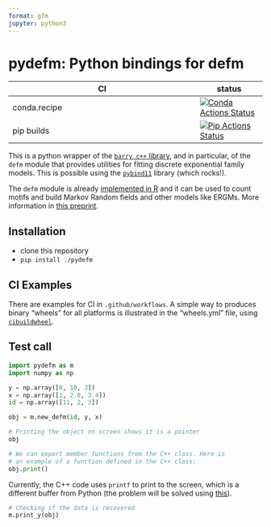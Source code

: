 ```yaml
---
format: gfm
jupyter: python3
---
```


# pydefm: Python bindings for defm


|      CI              | status |
|----------------------|--------|
| conda.recipe         | [![Conda Actions Status][actions-conda-badge]][actions-conda-link] |
| pip builds           | [![Pip Actions Status][actions-pip-badge]][actions-pip-link] |

This is a python wrapper of the [`barry c++` library][barry-git], and in
particular, of the `defm` module that provides utilities for fitting
discrete exponential family models. This is possible using the
[`pybind11`][] library (which rocks!).

[`pybind11`]: https://pybind11.readthedocs.io/en/stable/

The `defm` module is already
[implemented in R](https://github.com/UofUEpiBio/defm){target="_blank"} and it
can be used to count motifs and build Markov Random fields and other models like
ERGMs. More information in [this preprint](https://arxiv.org/abs/2211.00627).


[barry-git]: https://github.com/USCbiostats/barry
[gitter-badge]:            https://badges.gitter.im/pybind/Lobby.svg
[gitter-link]:             https://gitter.im/pybind/Lobby
[actions-badge]:           https://github.com/UofUEpiBio/pydefm/workflows/Tests/badge.svg
[actions-conda-link]:      https://github.com/UofUEpiBio/pydefm/actions?query=workflow%3AConda
[actions-conda-badge]:     https://github.com/UofUEpiBio/pydefm/workflows/Conda/badge.svg
[actions-pip-link]:        https://github.com/UofUEpiBio/pydefm/actions?query=workflow%3APip
[actions-pip-badge]:       https://github.com/UofUEpiBio/pydefm/workflows/Pip/badge.svg
[actions-wheels-link]:     https://github.com/UofUEpiBio/pydefm/actions?query=workflow%3AWheels
[actions-wheels-badge]:    https://github.com/UofUEpiBio/pydefm/workflows/Wheels/badge.svg

## Installation


- clone this repository
- `pip install ./pydefm`


## CI Examples


There are examples for CI in `.github/workflows`. A simple way to produces
binary "wheels" for all platforms is illustrated in the "wheels.yml" file,
using [`cibuildwheel`][].


Test call
---------

```python
import pydefm as m
import numpy as np

y = np.array([0, 10, 3])
x = np.array([1, 2.0, 3.4])
id = np.array([11, 2, 3])

obj = m.new_defm(id, y, x)

# Printing the object on screen shows it is a pointer
obj
```


```python
# We can export member functions from the C++ class. Here is
# an example of a function defined in the C++ class:
obj.print()
```

Currently, the C++ code uses `printf` to print to the screen, which is a different buffer from Python (the problem will be solved using [this](https://pybind11.readthedocs.io/en/stable/advanced/pycpp/utilities.html?highlight=print#using-python-s-print-function-in-c){target="_blank"}).

```python
# Checking if the data is recovered
m.print_y(obj)
```

[`cibuildwheel`]:          https://cibuildwheel.readthedocs.io
